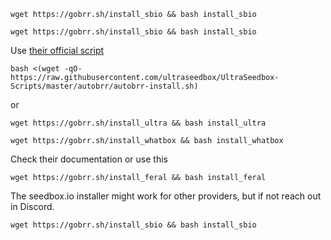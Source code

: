 
<Tabs>
<TabItem value="seedboxio" label="Seedbox.io">

```
wget https://gobrr.sh/install_sbio && bash install_sbio
```

</TabItem>

<TabItem value="swizzinnet" label="Swizzin.net">

```
wget https://gobrr.sh/install_sbio && bash install_sbio
```

</TabItem>

<TabItem value="ultra" label="Ultra.cc">

Use [ their official script ](https://docs.usbx.me/books/unofficial-application-installers/page/autobrr)


```
bash <(wget -qO- https://raw.githubusercontent.com/ultraseedbox/UltraSeedbox-Scripts/master/autobrr/autobrr-install.sh)
```

or

```
wget https://gobrr.sh/install_ultra && bash install_ultra
```

</TabItem>

<TabItem value="whatbox" label="WhatBox">

```
wget https://gobrr.sh/install_whatbox && bash install_whatbox
```

</TabItem>

<TabItem value="feral" label="Feral">

Check their documentation or use this

```
wget https://gobrr.sh/install_feral && bash install_feral
```

</TabItem>

<TabItem value="other" label="Other provider">

The seedbox.io installer might work for other providers, but if not reach out in Discord.

```
wget https://gobrr.sh/install_sbio && bash install_sbio
```

</TabItem>

</Tabs>
